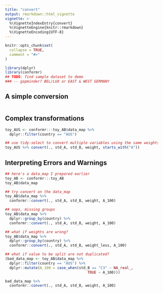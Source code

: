 ```yaml
---
title: "convert"
output: rmarkdown::html_vignette
vignette: >
  %\VignetteIndexEntry{convert}
  %\VignetteEngine{knitr::rmarkdown}
  %\VignetteEncoding{UTF-8}
---
```


```r
knitr::opts_chunk$set(
  collapse = TRUE,
  comment = "#>"
)
```

```r
library(dplyr)
library(conformr)
## TODO: find sample dataset to demo 
### -- gapminder? BEL/LUX or EAST & WEST GERMANY
```

## A simple conversion
```r


```


## Complex transformations
```r
toy_AUS <- conformr:::toy_AB$data_map %>%
  dplyr::filter(country == "AUS")

## use tidy-select to convert multiple variables using the same weights
toy_AUS %>% convert(., std_A, std_B, weight, starts_with("A"))
```


## Interpreting Errors and Warnings

```r
## here's a data_map I prepared earlier
toy_AB <- conformr:::toy_AB
toy_AB$data_map
```

```r
## try convert on the data_map
toy_AB$data_map %>%
  conformr::convert(., std_A, std_B, weight, A_100)

## oops, missing groups
toy_AB$data_map %>%
  dplyr::group_by(country) %>%
  conformr::convert(., std_A, std_B, weight, A_100)

## what if weights are wrong?
toy_AB$data_map %>%
  dplyr::group_by(country) %>%
  conformr::convert(., std_A, std_B, weight_less, A_100)
```

```r
## what if value to be split are not duplicated?
(bad_data_map <- toy_AB$data_map %>%
  dplyr::filter(country == "AUS") %>%
  dplyr::mutate(A_100 = case_when(std_B == "C3" ~ NA_real_,
                                      TRUE ~ A_100)))

bad_data_map %>%
  conformr::convert(., std_A, std_B, weight, A_100)
```
